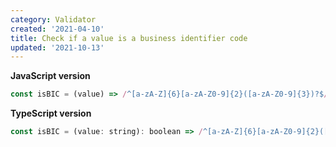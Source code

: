 ```yaml
---
category: Validator
created: '2021-04-10'
title: Check if a value is a business identifier code
updated: '2021-10-13'
---
```


**JavaScript version**

```js
const isBIC = (value) => /^[a-zA-Z]{6}[a-zA-Z0-9]{2}([a-zA-Z0-9]{3})?$/.test(value);
```

**TypeScript version**

```js
const isBIC = (value: string): boolean => /^[a-zA-Z]{6}[a-zA-Z0-9]{2}([a-zA-Z0-9]{3})?$/.test(value);
```
